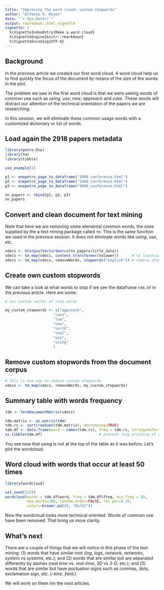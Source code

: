 ```yaml
---
title: "Improving the word cloud: custom stopwords"
author: "Alfonso R. Reyes"
date: "`r Sys.Date()`"
output: rmarkdown::html_vignette
vignette: >
  %\VignetteIndexEntry{Make a word cloud}
  %\VignetteEngine{knitr::rmarkdown}
  %\VignetteEncoding{UTF-8}
---
```


## Background
In the previous article we created our first word cloud. A word cloud help us to find quickly the focus of the document by means of the size of the words in the plot. 

The problem we saw in the first word cloud is that we were seeing words of common use such as *using*, *use*, *new*, *approach* and *case*. These words will distract our attention of the technical orientation of the papers we are researching.

In this session, we will eliminate these common usage words with a customized dictionary or list of words.

## Load again the 2918 papers metadata 

```r
library(petro.One)
library(tm)
library(tibble)

use_example(1)

p1 <- onepetro_page_to_dataframe("1000_conference.html")
p2 <- onepetro_page_to_dataframe("2000_conference.html")
p3 <- onepetro_page_to_dataframe("3000_conference.html")

nn_papers <- rbind(p1, p2, p3)
nn_papers
```


## Convert and clean document for text mining
Note that here we are removing some elemental common words, the ones supplied by the a text mining package called `tm`. This is the same function we used in the previous session. It does not eliminate words like *using*, *use*, etc.

```r
vdocs <- VCorpus(VectorSource(nn_papers$title_data))
vdocs <- tm_map(vdocs, content_transformer(tolower))      # to lowercase
vdocs <- tm_map(vdocs, removeWords, stopwords("english")) # remove stopwords
```

## Create own custom stopwords
We can take a look at what words to stop if we see the dataframe `tdm.df` in the previous article. Here are some:

```r
# our custom vector of stop words

my_custom_stopwords <- c("approach", 
                      "case", 
                      "low",
                      "new",
                      "north",
                      "real",
                      "use", 
                      "using"
                      )
```

## Remove custom stopwords from the document corpus

```r
# this is one way to remove custom stopwords
vdocs <- tm_map(vdocs, removeWords, my_custom_stopwords)
```


## Summary table with words frequency

```r
tdm <- TermDocumentMatrix(vdocs)

tdm.matrix <- as.matrix(tdm)
tdm.rs <- sort(rowSums(tdm.matrix), decreasing=TRUE)
tdm.df <- data.frame(word = names(tdm.rs), freq = tdm.rs, stringsAsFactors = FALSE)
as.tibble(tdm.df)                          # prevent long printing of dataframe
```

You see now that *using* is not at the top of the table as it was before.
Let's plot the wordcloud.

## Word cloud with words that occur at least 50 times

```r
library(wordcloud)

set.seed(1234)
wordcloud(words = tdm.df$word, freq = tdm.df$freq, min.freq = 50,
          max.words=200, random.order=FALSE, rot.per=0.35,
          colors=brewer.pal(8, "Dark2"))
```

Now the wordcloud looks more technical oriented. Words of common use have been removed. That bring us more clarity.

## What's next
There are a couple of things that we will notice in this phase of the text mining: (1) words that have similar root (*log*, *logs*, *network*, *networks*, *system* vs *systems*, etc.); and (2) words that are similar but are separated differently by dashes (*real time* vs. *real-time*, *3D* vs *3-D*, etc.); and (3) words that are similar but have puctuation signs such as commas, dots, exclamation sign, etc. (*-time*, *field,*).

We will work on them inn the next articles.




